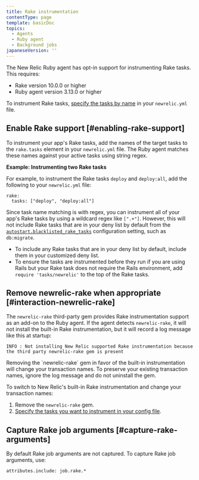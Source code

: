 ```yaml
---
title: Rake instrumentation
contentType: page
template: basicDoc
topics:
  - Agents
  - Ruby agent
  - Background jobs
japaneseVersion: ''
---
```


The New Relic Ruby agent has opt-in support for instrumenting Rake tasks. This requires:

* Rake version 10.0.0 or higher
* Ruby agent version 3.13.0 or higher

To instrument Rake tasks, [specify the tasks by name](#enabling-rake-support) in your `newrelic.yml` file.

## Enable Rake support [#enabling-rake-support]

To instrument your app's Rake tasks, add the names of the target tasks to the `rake.tasks` element in your `newrelic.yml` file. The Ruby agent matches these names against your active tasks using string regex.

**Example: Instrumenting two Rake tasks**

For example, to instrument the Rake tasks `deploy` and `deploy:all`, add the following to your `newrelic.yml` file:

```
rake:
  tasks: ["deploy", "deploy:all"]
```

Since task name matching is with regex, you can instrument all of your app's Rake tasks by using a wildcard regex like `[".+"]`. However, this will not include Rake tasks that are in your deny list by default from the [`autostart.blacklisted_rake_tasks`](/docs/agents/ruby-agent/configuration/ruby-agent-configuration#autostart-blacklisted_rake_tasks) configuration setting, such as `db:migrate`.

* To include any Rake tasks that are in your deny list by default, include them in your customized deny list.
* To ensure the tasks are instrumented before they run if you are using Rails but your Rake task does not require the Rails environment, add `require 'tasks/newrelic'` to the top of the Rake tasks.

## Remove newrelic-rake when appropriate [#interaction-newrelic-rake]

The `newrelic-rake` third-party gem provides Rake instrumentation support as an add-on to the Ruby agent. If the agent detects `newrelic-rake`, it will not install the built-in Rake instrumentation, but it will record a log message like this at startup:

```
INFO : Not installing New Relic supported Rake instrumentation because the third party newrelic-rake gem is present
```

<Callout variant="caution">
  Removing the `newrelic-rake` gem in favor of the built-in instrumentation will change your transaction names. To preserve your existing transaction names, ignore the log message and do not uninstall the gem.
</Callout>

To switch to New Relic's built-in Rake instrumentation and change your transaction names:

1. Remove the `newrelic-rake` gem.
2. [Specify the tasks you want to instrument in your config file](#enabling-rake-support).

## Capture Rake job arguments [#capture-rake-arguments]

By default Rake job arguments are not captured. To capture Rake job arguments, use:

```
attributes.include: job.rake.*
```
